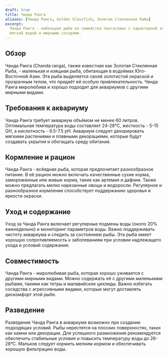 ```yaml
---
draft: true
title: Чанда Ранга
aliases: [Чанда Ранга, Golden Glassfish, Золотая Стеклянная Рыба]
excerpt:
  Чанда Ранга - небольшая рыба из семейства пангасовых с характерной золотистой окраской. Подходит для аквариумов с
  мягкой водой и мирными соседями.
---
```


## Обзор

Чанда Ранга (Chanda ranga), также известная как Золотая Стеклянная Рыба, - маленькая и изящная рыба, обитающая в
водоёмах Юго-Восточной Азии. Эта рыба выделяется своей золотистой окраской и прозрачным телом, что придаёт ей особую
привлекательность. Чанда Ранга миролюбива и хорошо подходит для аквариумов с другими мирными видами.

## Требования к аквариуму

Чанда Ранга требует аквариум объёмом не менее 60 литров. Оптимальная температура воды составляет 24-28°C, жесткость -
5-15 GH, а кислотность - 6.5-7.5 pH. Аквариум следует декорировать мягкими растениями и плавными декорациями, которые
будут создавать укрытия и обогащать среду обитания.

## Кормление и рацион

Чанда Ранга - всёядная рыба, которая предпочитает разнообразное питание. В её рацион можно включать качественные сухие
корма, замороженные или живые корма, такие как артемия и дафнии. Также можно предлагать мелко нарезанные овощи и
водоросли. Регулярное и разнообразное кормление способствует поддержанию здоровья и яркости окраски.

## Уход и содержание

Уход за Чанда Ранга включает регулярные подмены воды (около 20% еженедельно) и мониторинг параметров воды. Важно
поддерживать чистоту аквариума и следить за состоянием рыбы. Эта рыба имеет хорошую сопротивляемость к заболеваниям при
условии надлежащего ухода и условий содержания.

## Совместимость

Чанда Ранга - миролюбивая рыба, которая хорошо уживается с другими мирными видами. Можно содержать её с другими
маленькими рыбами, такими как тетры и малавийские цихлиды. Важно избегать соседства с агрессивными видами, которые могут
доставлять дискомфорт этой рыбе.

## Разведение

Разведение Чанда Ранга в аквариуме возможно при создании подходящих условий. Рыбы нерестятся на плоских поверхностях,
таких как камни или декорации. Для успешного размножения рекомендуется обеспечить стабильные условия и повысить
температуру воды до 26-28°C. Мальков следует кормить мелким кормом и обеспечивать хорошую фильтрацию воды.
